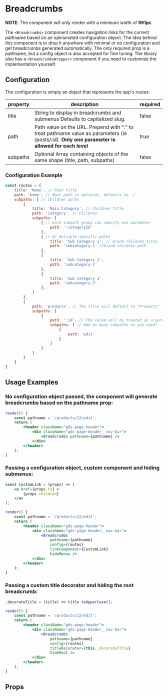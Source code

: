 
# Breadcrumbs

**NOTE**: The component will only render with a minimum width of **991px**

The `<Breadcrumbs>` component creates navigation links for the current pathname based on an opinionated configuration object. The idea behind this component is to drop it anywhere with minimal or no configuration and get breadcrumbs generated automatically. The only required prop is a pathname, but a config object is also accepted for fine tuning. The library also has a `<BreadcrumbsWrapper>` component if you need to customize the implementation yourself.

## Configuration

The configuration is simply an object that represents the app's routes:

| property | description                                                                                                                                     | required |
| -------- | ----------------------------------------------------------------------------------------------------------------------------------------------- | -------- |
| title    | String to display in breadcrumbs and submenus Defaults to capitalized slug.                                                                     | false    |
| path     | Path value on the URL. Prepend with ":" to treat pathname value as parameters (ie /posts/:id). **Only one parameter is allowed for each level** | true     |
| subpaths | Optional Array containing objects of the same shape (title, path, subpaths)                                                                     | false    |

### Configuration Example

```jsx
const routes = {
    title: 'Home', // Root title
    path: 'home', // Root path is optional, defaults to '/'
    subpaths: [ // Children paths
        {
            title: 'Main Category', // Children Title
            path: 'category', // Children
            subpaths: [
                { // Each subpath group can specify one parameter
                    path: ':categoryId'
                },
                { // Or multiple specific paths
                    title: 'Sub Category 1', // Grand children title
                    path: 'subcategory-1' //Grand children path
                },
                {
                    title: 'Sub Category 2',
                    path: 'subcategory-2'
                },
                {
                    title: 'Sub Category 3',
                    path: 'subcategory-3'
                },
            ]
        },
        {
            path: 'products', // The title will default to "Products"
            subpaths: [
                {
                    path: ':id', // The value will be treated as a parameter, the title is optional
                    subpaths: [ // Add as many subpaths as you need!
                        {
                            path: 'edit'
                        }
                    ]
                }
            ]
        }
    ]
}
```

## Usage Examples

### No configuration object passed, the component will generate breadcrumbs based on the pathname prop:

```jsx
render() {
    const pathname = '/products/12/edit';
    return (
        <header className="gds-page-header">
            <div className="gds-page-header__nav-bar">
                <Breadcrumbs pathname={pathname} />
            </div>
        </header>
    );
}
```

### Passing a configuration object, custom component and hiding submenus:

```jsx
const CustomLink = (props) => (
    <a href={props.to} >
        {props.children}
    </a>
);

render() {
    const pathname = '/products/12/edit';
    return (
        <header className="gds-page-header">
            <div className="gds-page-header__nav-bar">
                <Breadcrumbs
                    pathname={pathname}
                    config={routes}
                    linkComponent={CustomLink}
                    hideMenus />
            </div>
        </header>
    );
}
```

### Passing a custom title decorator and hiding the root breadcrumb:

```jsx
_decorateTitle = (title) => title.toUpperCase();

render() {
    const pathname = '/products/12/edit';
    return (
        <header className="gds-page-header">
            <div className="gds-page-header__nav-bar">
                <Breadcrumbs
                    pathname={pathname}
                    config={routes}
                    titleDecorator={this._decorateTitle}
                    hideRoot />
            </div>
        </header>
    );
}
```


## Props
<Props of={Breadcrumbs} />
